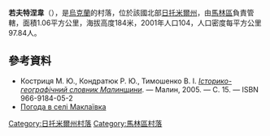 {{coord|50|51|30|N|29|6|46|E|scale:30000|display=title}}

'''若夫特涅韋'''（{{lang-uk|Маклаївка}}），是[[烏克蘭|烏克蘭]]的村落，位於該國北部[[日托米爾州|日托米爾州]]，由[[馬林區|馬林區]]負責管轄，面積1.06平方公里，海拔高度184米，2001年人口104，人口密度每平方公里97.84人。

==參考資料==
* Костриця М. Ю., Кондратюк Р. Ю., Тимошенко В. І. [https://web.archive.org/web/20131212002025/http://www.malyn-rayrada.org.ua/attachments/004_history%20malyn%20region1.PDF ''Історико-географічний словник Малинщини'']. — Малин, 2005. — С. 15. — ISBN 966-9184-05-2
* [http://weather.in.ua/ua/zhitomirskaja/7830 Погода в селі Маклаївка]

{{DEFAULTSORT:Жовтневе}}
[[Category:日托米爾州村落|Category:日托米爾州村落]]
[[Category:馬林區村落|Category:馬林區村落]]


{{Zhytomyr-geo-stub}}